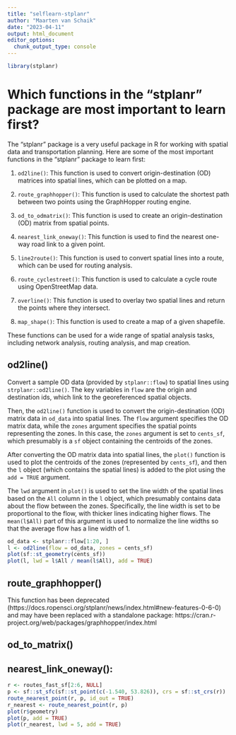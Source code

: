 ---
title: "selflearn-stplanr"
author: "Maarten van Schaik"
date: "2023-04-11"
output: html_document
editor_options: 
  chunk_output_type: console
---


```{r}
library(stplanr)
```

# Which functions in the "stplanr" package are most important to learn first?

The "stplanr" package is a very useful package in R for working with spatial data and transportation planning. Here are some of the most important functions in the "stplanr" package to learn first:

1. `od2line()`: This function is used to convert origin-destination (OD) matrices into spatial lines, which can be plotted on a map.

2. `route_graphhopper()`: This function is used to calculate the shortest path between two points using the GraphHopper routing engine.

3. `od_to_odmatrix()`: This function is used to create an origin-destination (OD) matrix from spatial points.

4. `nearest_link_oneway()`: This function is used to find the nearest one-way road link to a given point.

5. `line2route()`: This function is used to convert spatial lines into a route, which can be used for routing analysis.

6. `route_cyclestreet()`: This function is used to calculate a cycle route using OpenStreetMap data.

7. `overline()`: This function is used to overlay two spatial lines and return the points where they intersect.

8. `map_shape()`: This function is used to create a map of a given shapefile.

These functions can be used for a wide range of spatial analysis tasks, including network analysis, routing analysis, and map creation.

## od2line()

Convert a sample OD data (provided by `stplanr::flow`) to spatial lines using `strplanr::od2line()`. The key variables in `flow` are the origin and destination ids, which link to the georeferenced spatial objects.

Then, the `od2line()` function is used to convert the origin-destination (OD) matrix data in `od_data` into spatial lines. The `flow` argument specifies the OD matrix data, while the `zones` argument specifies the spatial points representing the zones. In this case, the `zones` argument is set to `cents_sf`, which presumably is a `sf` object containing the centroids of the zones.

After converting the OD matrix data into spatial lines, the `plot()` function is used to plot the centroids of the zones (represented by `cents_sf`), and then the `l` object (which contains the spatial lines) is added to the plot using the `add = TRUE` argument. 

The `lwd` argument in `plot()` is used to set the line width of the spatial lines based on the `All` column in the `l` object, which presumably contains data about the flow between the zones. Specifically, the line width is set to be proportional to the flow, with thicker lines indicating higher flows. The `mean(l$All)` part of this argument is used to normalize the line widths so that the average flow has a line width of 1.

```{r stplanr-od2line}
od_data <- stplanr::flow[1:20, ] 
l <- od2line(flow = od_data, zones = cents_sf)
plot(sf::st_geometry(cents_sf))
plot(l, lwd = l$All / mean(l$All), add = TRUE)
```

## route_graphhopper()

This function has been deprecated (https://docs.ropensci.org/stplanr/news/index.html#new-features-0-6-0) and may have been replaced with a standalone package: https://cran.r-project.org/web/packages/graphhopper/index.html

## od_to_matrix()

## nearest_link_oneway():

```{r}
r <- routes_fast_sf[2:6, NULL]
p <- sf::st_sfc(sf::st_point(c(-1.540, 53.826)), crs = sf::st_crs(r))
route_nearest_point(r, p, id_out = TRUE)
r_nearest <- route_nearest_point(r, p)
plot(r$geometry)
plot(p, add = TRUE)
plot(r_nearest, lwd = 5, add = TRUE)
```

